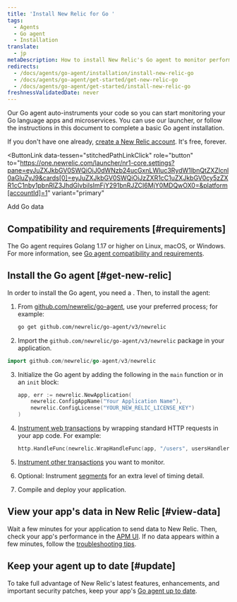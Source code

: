 ```yaml
---
title: 'Install New Relic for Go '
tags:
  - Agents
  - Go agent
  - Installation
translate:
  - jp
metaDescription: How to install New Relic's Go agent to monitor performance of your Go language applications and microservices.
redirects:
  - /docs/agents/go-agent/installation/install-new-relic-go
  - /docs/agents/go-agent/get-started/get-new-relic-go
  - /docs/agents/go-agent/get-started/install-new-relic-go
freshnessValidatedDate: never
---
```


Our Go agent auto-instruments your code so you can start monitoring your Go language apps and microservices. You can use our launcher, or follow the instructions in this document to complete a basic Go agent installation.

If you don't have one already, [create a New Relic account](https://newrelic.com/signup). It's free, forever.

<ButtonLink
  data-tessen="stitchedPathLinkClick"
  role="button"
  to="https://one.newrelic.com/launcher/nr1-core.settings?pane=eyJuZXJkbGV0SWQiOiJ0dWNzb24ucGxnLWluc3RydW1lbnQtZXZlcnl0aGluZyJ9&cards[0]=eyJuZXJkbGV0SWQiOiJzZXR1cC1uZXJkbGV0cy5zZXR1cC1nby1pbnRlZ3JhdGlvbiIsImFjY291bnRJZCI6MjY0MDQwOX0=&platform[accountId]=1"
  variant="primary"
>
  Add Go data
</ButtonLink>

## Compatibility and requirements [#requirements]

The Go agent requires Golang 1.17 or higher on Linux, macOS, or Windows. For more information, see [Go agent compatibility and requirements](/docs/agents/go-agent/get-started/go-agent-compatibility-requirements).

## Install the Go agent [#get-new-relic]

In order to install the Go agent, you need a <InlinePopover type="licenseKey" />. Then, to install the agent:

1. From [github.com/newrelic/go-agent](https://github.com/newrelic/go-agent), use your preferred process; for example:

   ```bash
   go get github.com/newrelic/go-agent/v3/newrelic
   ```
2. Import the `github.com/newrelic/go-agent/v3/newrelic` package in your application.

  ```go
  import github.com/newrelic/go-agent/v3/newrelic
  ```
3. Initialize the Go agent by adding the following in the `main` function or in an `init` block:

   ```go
   app, err := newrelic.NewApplication(
       newrelic.ConfigAppName("Your Application Name"),
       newrelic.ConfigLicense("YOUR_NEW_RELIC_LICENSE_KEY")
   )
   ```
4. [Instrument web transactions](/docs/agents/go-agent/get-started/instrument-go-transactions#http-handler-txns) by wrapping standard HTTP requests in your app code. For example:

   ```go
   http.HandleFunc(newrelic.WrapHandleFunc(app, "/users", usersHandler))
   ```
5. [Instrument other transactions](/docs/agents/go-agent/get-started/instrument-go-transactions) you want to monitor.
6. Optional: Instrument [segments](/docs/agents/go-agent/get-started/instrument-go-segments) for an extra level of timing detail.
7. Compile and deploy your application.

## View your app's data in New Relic [#view-data]

Wait a few minutes for your application to send data to New Relic. Then, check your app's performance in the [APM UI](/docs/apm/applications-menu/monitoring/apm-overview-page). If no data appears within a few minutes, follow the [troubleshooting tips](/docs/agents/go-agent/troubleshooting/no-data-appears-go).

<InstallFeedback />

## Keep your agent up to date [#update]

To take full advantage of New Relic's latest features, enhancements, and important security patches, keep your app's [Go agent up to date](/docs/agents/go-agent/installation/update-go-agent).
